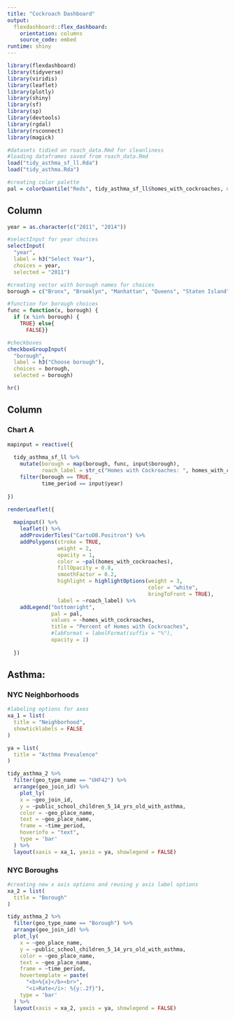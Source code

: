```yaml
---
title: "Cockroach Dashboard"
output: 
  flexdashboard::flex_dashboard:
    orientation: columns
    source_code: embed
runtime: shiny
---
```


```r
library(flexdashboard)
library(tidyverse)
library(viridis)
library(leaflet)
library(plotly)
library(shiny)
library(sf)
library(sp)
library(devtools)
library(rgdal)
library(rsconnect)
library(magick)
```

```r
#datasets tidied on roach_data.Rmd for cleanliness
#loading dataframes saved from roach_data.Rmd
load("tidy_asthma_sf_ll.Rda")
load("tidy_asthma.Rda")

#creating color palette
pal = colorQuantile("Reds", tidy_asthma_sf_ll$homes_with_cockroaches, n = 7)
```

Column {.sidebar}
-----------------------------------------------------------------------

```r
year = as.character(c("2011", "2014"))

#selectInput for year choices
selectInput(
  "year", 
  label = h3("Select Year"),
  choices = year,
  selected = "2011")

#creating vector with borough names for choices
borough = c("Bronx", "Brooklyn", "Manhattan", "Queens", "Staten Island")

#function for borough choices
func = function(x, borough) {
  if (x %in% borough) {
    TRUE} else{
      FALSE}}

#checkboxes
checkboxGroupInput(
  "borough", 
  label = h3("Choose borough"),
  choices = borough,
  selected = borough)

hr()
```


Column
-----------------------------------------------------------------------

### Chart A
```r
mapinput = reactive({
  
  tidy_asthma_sf_ll %>%
    mutate(borough = map(borough, func, input$borough),
           roach_label = str_c("Homes with Cockroaches: ", homes_with_cockroaches, "\n , Neighborhood: ", uhf_neigh)) %>% 
    filter(borough == TRUE,
           time_period == input$year)
  
})

renderLeaflet({
  
  mapinput() %>% 
    leaflet() %>%
    addProviderTiles("CartoDB.Positron") %>%
    addPolygons(stroke = TRUE,
                weight = 2,
                opacity = 1,
                color = ~pal(homes_with_cockroaches),
                fillOpacity = 0.8,
                smoothFactor = 0.2,
                highlight = highlightOptions(weight = 3,
                                             color = "white",
                                             bringToFront = TRUE),
                label = ~roach_label) %>% 
    addLegend("bottomright",
              pal = pal,
              values = ~homes_with_cockroaches,
              title = "Percent of Homes with Cockroaches",
              #labFormat = labelFormat(suffix = "%"),
              opacity = 1)
  
  })
```


Asthma: {.tabset .tabset-fade}
-----------------------------------------------------------------------

### NYC Neighborhoods
```r
#labeling options for axes
xa_1 = list(
  title = "Neighborhood",
  showticklabels = FALSE
)

ya = list(
  title = "Asthma Prevalence"
)

tidy_asthma_2 %>%
  filter(geo_type_name == "UHF42") %>%
  arrange(geo_join_id) %>%
    plot_ly(
    x = ~geo_join_id, 
    y = ~public_school_children_5_14_yrs_old_with_asthma, 
    color = ~geo_place_name,
    text = ~geo_place_name,
    frame = ~time_period,
    hoverinfo = "text",
    type = 'bar'
  ) %>% 
  layout(xaxis = xa_1, yaxis = ya, showlegend = FALSE)
```

### NYC Boroughs
```r
#creating new x axis options and reusing y axis label options
xa_2 = list(
  title = "Borough"
)

tidy_asthma_2 %>%
  filter(geo_type_name == "Borough") %>%
  arrange(geo_join_id) %>%
  plot_ly(
    x = ~geo_place_name, 
    y = ~public_school_children_5_14_yrs_old_with_asthma, 
    color = ~geo_place_name,
    text = ~geo_place_name,
    frame = ~time_period,
    hovertemplate = paste(
      "<b>%{x}</b><br>",
      "<i>Rate</i>: %{y:.2f}"),
    type = 'bar'
  ) %>% 
  layout(xaxis = xa_2, yaxis = ya, showlegend = FALSE)
```


